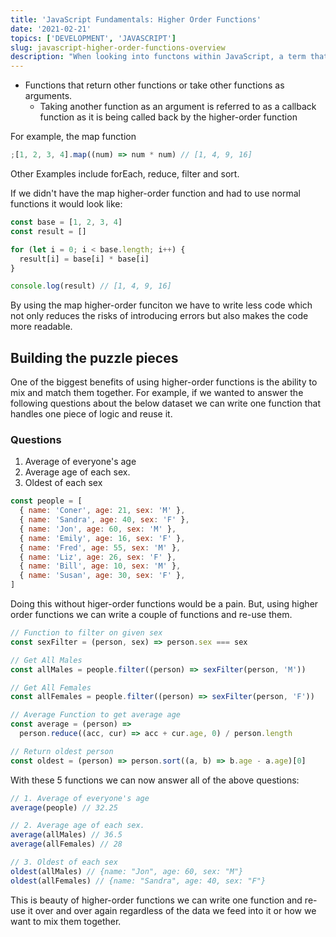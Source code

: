 ```yaml
---
title: 'JavaScript Fundamentals: Higher Order Functions'
date: '2021-02-21'
topics: ['DEVELOPMENT', 'JAVASCRIPT']
slug: javascript-higher-order-functions-overview
description: "When looking into functons within JavaScript, a term that is likely to come up is Higher Order Functions, here's all you need to know about them."
---
```


- Functions that return other functions or take other functions as arguments.
  - Taking another function as an argument is referred to as a callback function as it is being called back by the higher-order function

For example, the map function

```jsx
;[1, 2, 3, 4].map((num) => num * num) // [1, 4, 9, 16]
```

Other Examples include forEach, reduce, filter and sort.

If we didn't have the map higher-order function and had to use normal functions it would look like:

```jsx
const base = [1, 2, 3, 4]
const result = []

for (let i = 0; i < base.length; i++) {
  result[i] = base[i] * base[i]
}

console.log(result) // [1, 4, 9, 16]
```

By using the map higher-order funciton we have to write less code which not only reduces the risks of introducing errors but also makes the code more readable.

## Building the puzzle pieces

One of the biggest benefits of using higher-order functions is the ability to mix and match them together. For example, if we wanted to answer the following questions about the below dataset we can write one function that handles one piece of logic and reuse it.

### Questions

1. Average of everyone's age
2. Average age of each sex.
3. Oldest of each sex

```jsx
const people = [
  { name: 'Coner', age: 21, sex: 'M' },
  { name: 'Sandra', age: 40, sex: 'F' },
  { name: 'Jon', age: 60, sex: 'M' },
  { name: 'Emily', age: 16, sex: 'F' },
  { name: 'Fred', age: 55, sex: 'M' },
  { name: 'Liz', age: 26, sex: 'F' },
  { name: 'Bill', age: 10, sex: 'M' },
  { name: 'Susan', age: 30, sex: 'F' },
]
```

Doing this without higer-order functions would be a pain. But, using higher order functions we can write a couple of functions and re-use them.

```jsx
// Function to filter on given sex
const sexFilter = (person, sex) => person.sex === sex

// Get All Males
const allMales = people.filter((person) => sexFilter(person, 'M'))

// Get All Females
const allFemales = people.filter((person) => sexFilter(person, 'F'))

// Average Function to get average age
const average = (person) =>
  person.reduce((acc, cur) => acc + cur.age, 0) / person.length

// Return oldest person
const oldest = (person) => person.sort((a, b) => b.age - a.age)[0]
```

With these 5 functions we can now answer all of the above questions:

```jsx
// 1. Average of everyone's age
average(people) // 32.25

// 2. Average age of each sex.
average(allMales) // 36.5
average(allFemales) // 28

// 3. Oldest of each sex
oldest(allMales) // {name: "Jon", age: 60, sex: "M"}
oldest(allFemales) // {name: "Sandra", age: 40, sex: "F"}
```

This is beauty of higher-order functions we can write one function and re-use it over and over again regardless of the data we feed into it or how we want to mix them together.
